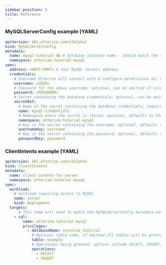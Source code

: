 ```yaml
---
sidebar_position: 3
title: Reference
---
```


### MySQLServerConfig example (YAML)
```yaml
apiVersion: k8s.otterize.com/v2alpha1
kind: MySQLServerConfig
metadata:
  name: mysql-tutorial-db # database instance name - should match the target in ClientIntents
  namespace: otterize-tutorial-mysql
spec:
  address: <HOST:PORT> # Your MySQL servers address
  credentials:
    # Username Otterize will connect with & configure permissions as; optional, can be omitted if using a secretRef
    username: <USER>
    # Password for the above username; optional, can be omitted if using a secretRef
    password: <PASSWORD>
    # Secret containing the database credentials; optional, can be omitted if using the above username & password fields
    secretRef:
      # Name of the secret containing the database credentials; required
      name: mysql-credentials
      # Namespace where the secret is stored; optional, defaults to the namespace of the MySQLServerConfig
      namespace: otterize-tutorial-mysql
      # Key in the secret containing the username; optional, defaults to 'username'
      usernameKey: username
      # Key in the secret containing the password; optional, defaults to 'password'
      passwordKey: password
```

### ClientIntents example (YAML)

```yaml
apiVersion: k8s.otterize.com/v2alpha1
kind: ClientIntents
metadata:
  name: client-intents-for-server
  namespace: otterize-tutorial-mysql
spec:
  workload:
    # workload requiring access to MySQL
    name: server
    kind: Deployment
  targets:
      # This name will need to match the MySQLServerConfig metadata.name field
    - sql:
        name: otterize-tutorial-mysql
        privileges:
          - databaseName: otterize_tutorial
            # Optional table name, if omitted all tables will be granted access
            table: example
            # Operations being granted, options include SELECT, INSERT, UPDATE, DELETE, ALL
            operations:
              - SELECT
              - INSERT
```


